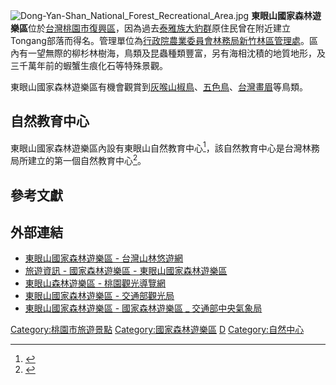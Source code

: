 {{Infobox forest
| name               = 東眼山國家森林遊樂區
| native_name        = Dongyanshan Forest Recreation Area
| native_lang        = 
| photo              = Dong-Yan-Shan National Forest Recreational Area.jpg
| photo_caption      = 
| photo_width        = 250px
| map                = Taiwan
| map_caption        = 
| map_width          = 
| coordinates        = {{coord|24|49|30.3|N|121|25|03.5|E|type:forest_region:TW|display=inline,title}}
| location           = [[台灣|台灣]][[桃園市|桃園市]][[復興區_(台灣)|復興區]]霞雲村佳志35號
| elevation          = 650-1,212 meters
| area               = 916 hectares
| max_area           = 
| date_max_area      = 
| status             = 
| established        = 
| visitation         = 
| visitation_year    = 
| events             = 
| authority          = 
| website            = 
| ecosystem          = 
| classification_WWF = 
| disturbance        = 
| forest_cover       = 
| species            = 
| indicator_plants   = 
| lesser_flora       = 
| fauna              = 
}}[[File:Dong-Yan-Shan_National_Forest_Recreational_Area.jpg|thumb]]
'''東眼山國家森林遊樂區'''位於[[台灣|台灣]][[桃園市|桃園市]][[復興區_(台灣)|復興區]]，因為過去[[泰雅族|泰雅族]][[大豹群|大豹群]]原住民曾在附近建立Tongang部落而得名。管理單位為[[行政院|行政院]][[行政院农业委员会|農業委員會]][[林務局|林務局]][[行政院農委會林務局新竹林區管理處|新竹林區管理處]]。區內有一望無際的柳杉林樹海，鳥類及昆蟲種類豐富，另有海相沈積的地質地形，及三千萬年前的蝦蟹生痕化石等特殊景觀。

東眼山國家森林遊樂區有機會觀賞到[[灰喉山椒鳥|灰喉山椒鳥]]、[[五色鳥|五色鳥]]、[[台灣畫眉|台灣畫眉]]等鳥類。

== 自然教育中心 ==
東眼山國家森林遊樂區內設有東眼山自然教育中心<ref>{{Cite web|title=東眼山自然教育中心 - 台灣山林悠遊網|url=https://recreation.forest.gov.tw/Education/NC?typ_id=DYS|access-date=2021-06-11|work=recreation.forest.gov.tw|language=zh-Hant|archive-date=2021-06-11|archive-url=https://web.archive.org/web/20210611134335/https://recreation.forest.gov.tw/Education/NC?typ_id=DYS|dead-url=no}}</ref>，該自然教育中心是台灣林務局所建立的第一個自然教育中心<ref>{{Cite web|title=自然教育中心|url=http://nrch.culture.tw/twpedia.aspx?id=100703|access-date=2021-06-11|work=nrch.culture.tw|archive-date=2021-06-11|archive-url=https://web.archive.org/web/20210611133858/http://nrch.culture.tw/twpedia.aspx?id=100703|dead-url=no}}</ref>。

== 參考文獻 ==
<references />

==外部連結==
*[https://recreation.forest.gov.tw/Forest/RA?typ=0&typ_id=0200003 東眼山國家森林遊樂區 - 台灣山林悠遊網] {{Wayback|url=https://recreation.forest.gov.tw/Forest/RA?typ=0&typ_id=0200003 |date=20210124213018 }}
*[https://www.forest.gov.tw/0000180 旅遊資訊 - 國家森林遊樂區 - 東眼山國家森林遊樂區]
*[https://travel.tycg.gov.tw/zh-tw/Travel/Attraction/57 東眼山森林遊樂區 - 桃園觀光導覽網]
*[https://www.taiwan.net.tw/m1.aspx?sno=0001016&id=2485 東眼山國家森林遊樂區 - 交通部觀光局]
*[https://www.cwb.gov.tw/V8/C/L/NatForest/NatForest.html?PID=E024 東眼山國家森林遊樂區 - 國家森林遊樂區 _ 交通部中央氣象局]

{{台灣森林遊樂區列表}}

[[Category:桃園市旅遊景點|Category:桃園市旅遊景點]]
[[Category:國家森林遊樂區|Category:國家森林遊樂區]]
[[Category:復興區_(臺灣)|D]]
[[Category:自然中心|Category:自然中心]]